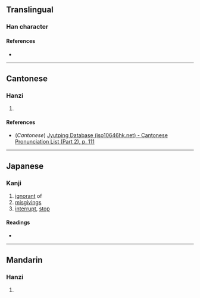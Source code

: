 {{character info/new}}
==Translingual==

===Han character===
{{Han char|rn=61|rad=心|as=14|sn=17|four=|canj=PPKO|ids=⿰忄疑}}

====References====
* {{Han ref|kx=0406.350|dkj=11374|dj=0747.280|hdz=42365.030|uh=61DD|ud=25053}}

----

==Cantonese==

===Hanzi===
{{yue-hanzi|jyut=[[ngoi6]], [[oi6]]|y=ngoi6, oi6}}

# {{defn|lang=yue|sort=心14}}

====References====
* (''Cantonese'') [http://www.iso10646hk.net/jp/document/download.jsp Jyutping Database (iso10646hk.net) - Cantonese Pronunciation List (Part 2), p. 111]

----

==Japanese==

===Kanji===
{{ja-kanji|grade=|rs=心14}}

# [[ignorant]] of
# [[misgivings]]
# [[interrupt]], [[stop]]

====Readings====
* {{ja-readings
|on=がい, ぎ, ぎょく, ごき
}}

----

==Mandarin==

===Hanzi===
{{cmn-hanzi|pin=[[ài]] ([[ai4]])|wg=ai<sup>4</sup>}}

# {{defn|lang=cmn|sort=心14}}